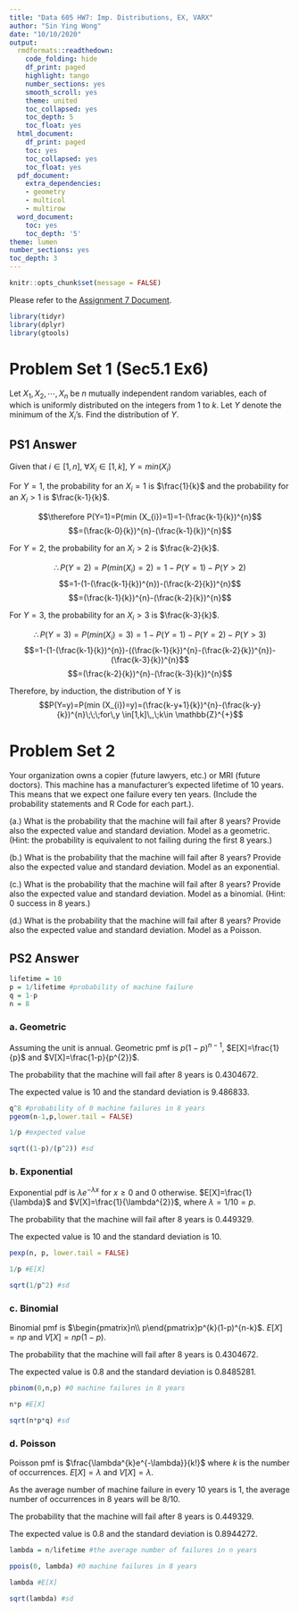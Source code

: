---
title: "Data 605 HW7: Imp. Distributions, EX, VARX"
author: "Sin Ying Wong"
date: "10/10/2020"
output:
  rmdformats::readthedown:
    code_folding: hide
    df_print: paged
    highlight: tango
    number_sections: yes
    smooth_scroll: yes
    theme: united
    toc_collapsed: yes
    toc_depth: 5
    toc_float: yes
  html_document:
    df_print: paged
    toc: yes
    toc_collapsed: yes
    toc_float: yes
  pdf_document:
    extra_dependencies:
    - geometry
    - multicol
    - multirow
  word_document:
    toc: yes
    toc_depth: '5'
theme: lumen
number_sections: yes
toc_depth: 3
---

```{r setup, include=FALSE}
knitr::opts_chunk$set(message = FALSE)
```

Please refer to the [Assignment 7 Document](https://github.com/shirley-wong/Data-605/blob/master/Assignment7/hw7.pdf).

```{r libraries, message=FALSE, warning=FALSE}
library(tidyr)
library(dplyr)
library(gtools)
```

# Problem Set 1 (Sec5.1 Ex6)

Let $X_{1}, X_{2}, \cdots , X_{n}$ be $n$ mutually independent random variables, each of which is uniformly distributed on the integers from $1$ to $k$. Let $Y$ denote the minimum of the $X_{i}$'s. Find the distribution of $Y$.


## PS1 Answer

Given that $i \in [1,n], \;\forall X_{i} \in [1,k], \;Y=min(X_{i})$

For $Y=1,$ the probability for an $X_{i}=1$ is $\frac{1}{k}$ and the probability for an $X_{i}>1$ is $\frac{k-1}{k}$.

$$\therefore P(Y=1)=P(min (X_{i})=1)=1-(\frac{k-1}{k})^{n}$$
$$=(\frac{k-0}{k})^{n}-(\frac{k-1}{k})^{n}$$

For $Y=2,$ the probability for an $X_{i}>2$ is $\frac{k-2}{k}$.

$$\therefore P(Y=2)=P(min (X_{i})=2)=1-P(Y=1)-P(Y>2)$$
$$=1-(1-(\frac{k-1}{k})^{n})-(\frac{k-2}{k})^{n}$$
$$=(\frac{k-1}{k})^{n}-(\frac{k-2}{k})^{n}$$

For $Y=3,$ the probability for an $X_{i}>3$ is $\frac{k-3}{k}$.

$$\therefore P(Y=3)=P(min (X_{i})=3)=1-P(Y=1)-P(Y=2)-P(Y>3)$$
$$=1-(1-(\frac{k-1}{k})^{n})-((\frac{k-1}{k})^{n}-(\frac{k-2}{k})^{n})-(\frac{k-3}{k})^{n}$$
$$=(\frac{k-2}{k})^{n}-(\frac{k-3}{k})^{n}$$

Therefore, by induction, the distribution of Y is
$$P(Y=y)=P(min (X_{i})=y)=(\frac{k-y+1}{k})^{n}-(\frac{k-y}{k})^{n}\;\;\;for\,y \in[1,k]\,,\;k\in \mathbb{Z}^{+}$$



# Problem Set 2

Your organization owns a copier (future lawyers, etc.) or MRI (future doctors). This machine has a manufacturer's expected lifetime of 10 years. This means that we expect one failure every ten years. (Include the probability statements and R Code for each part.).

(a.) What is the probability that the machine will fail after 8 years? Provide also the expected value and standard deviation. Model as a geometric. (Hint: the probability is equivalent to not failing during the first 8 years.)

(b.) What is the probability that the machine will fail after 8 years? Provide also the expected value and standard deviation. Model as an exponential.

(c.) What is the probability that the machine will fail after 8 years? Provide also the expected value and standard deviation. Model as a binomial. (Hint: 0 success in 8 years.)

(d.) What is the probability that the machine will fail after 8 years? Provide also the expected value and standard deviation. Model as a Poisson.


## PS2 Answer

```{r Q2 general, message=FALSE, warning=FALSE}
lifetime = 10
p = 1/lifetime #probability of machine failure
q = 1-p
n = 8
```

### a. Geometric

Assuming the unit is annual. Geometric pmf is $p(1-p)^{n-1}$, $E[X]=\frac{1}{p}$ and $V[X]=\frac{1-p}{p^{2}}$.

The probability that the machine will fail after 8 years is $0.4304672$.

The expected value is $10$ and the standard deviation is $9.486833$.

```{r Q2a, message=FALSE, warning=FALSE}
q^8 #probability of 0 machine failures in 8 years
pgeom(n-1,p,lower.tail = FALSE) 

1/p #expected value

sqrt((1-p)/(p^2)) #sd
```

### b. Exponential

Exponential pdf is $\lambda e^{-\lambda x}$ for $x\geq0$ and 0 otherwise. $E[X]=\frac{1}{\lambda}$ and $V[X]=\frac{1}{\lambda^{2}}$, where $\lambda=1/10=p$.

The probability that the machine will fail after 8 years is $0.449329$.

The expected value is $10$ and the standard deviation is $10$.

```{r Q2b, message=FALSE, warning=FALSE}
pexp(n, p, lower.tail = FALSE)

1/p #E[X]

sqrt(1/p^2) #sd
```

### c. Binomial

Binomial pmf is $\begin{pmatrix}n\\ p\end{pmatrix}p^{k}(1-p)^{n-k}$. $E[X]=np$ and $V[X]=np(1-p)$.

The probability that the machine will fail after 8 years is $0.4304672$.

The expected value is $0.8$ and the standard deviation is $0.8485281$.

```{r Q2c, message=FALSE, warning=FALSE}
pbinom(0,n,p) #0 machine failures in 8 years

n*p #E[X]

sqrt(n*p*q) #sd
```

### d. Poisson

Poisson pmf is $\frac{\lambda^{k}e^{-\lambda}}{k!}$ where $k$ is the number of occurrences. $E[X]=\lambda$ and $V[X]=\lambda$.

As the average number of machine failure in every 10 years is 1, the average number of occurrences in 8 years will be 8/10.

The probability that the machine will fail after 8 years is $0.449329$.

The expected value is $0.8$ and the standard deviation is $0.8944272$.

```{r Q2d, message=FALSE, warning=FALSE}
lambda = n/lifetime #the average number of failures in n years

ppois(0, lambda) #0 machine failures in 8 years

lambda #E[X]

sqrt(lambda) #sd
```

